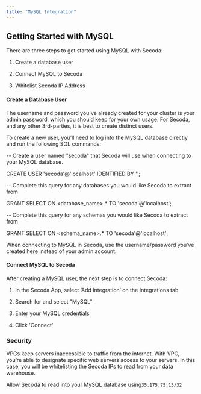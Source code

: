 ```yaml
---
title: "MySQL Integration"
---
```


## **Getting Started with MySQL**

There are three steps to get started using MySQL with Secoda:

1. Create a database user

2. Connect MySQL to Secoda

3. Whitelist Secoda IP Address

#### Create a Database User

The username and password you’ve already created for your cluster is your admin password, which you should keep for your own usage. For Secoda, and any other 3rd-parties, it is best to create distinct users.

To create a new user, you’ll need to log into the MySQL database directly and run the following SQL commands:

\-- Create a user named "secoda" that Secoda will use when connecting to your MySQL database.

CREATE USER 'secoda'@'localhost' IDENTIFIED BY '<enter password here>';

\-- Complete this query for any databases you would like Secoda to extract from

GRANT SELECT ON <database_name>.\* TO 'secoda'@'localhost';

\-- Complete this query for any schemas you would like Secoda to extract from

GRANT SELECT ON <schema_name>.\* TO 'secoda'@'localhost';

When connecting to MySQL in Secoda, use the username/password you’ve created here instead of your admin account.

#### Connect MySQL to Secoda

After creating a MySQL user, the next step is to connect Secoda:

1. In the Secoda App, select ‘Add Integration’ on the Integrations tab

2. Search for and select "MySQL"

3. Enter your MySQL credentials

4. Click 'Connect'

### Security

VPCs keep servers inaccessible to traffic from the internet. With VPC, you’re able to designate specific web servers access to your servers. In this case, you will be whitelisting the Secoda IPs to read from your data warehouse.

Allow Secoda to read into your MySQL database using`35.175.75.15/32`

